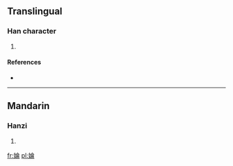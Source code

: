 ==Translingual==

===Han character===
{{Han char|rn=38|rad=女|as=08|sn=11|four=|canj=女人一月 (VOMB)}}

# {{defn|Han|sort=女08}}

====References====
* {{Han ref|kx=0265.170|dkj=06434|hdz=21060.050|uh=5A68|ud=23144}}

----

==Mandarin==

===Hanzi===
{{cmn-hanzi|pin=[[lún]] ([[lun2]])|wg=lun<sup>2</sup>}}

# {{defn|lang=cmn|sort=女08}}

[[fr:婨]]
[[pl:婨]]
